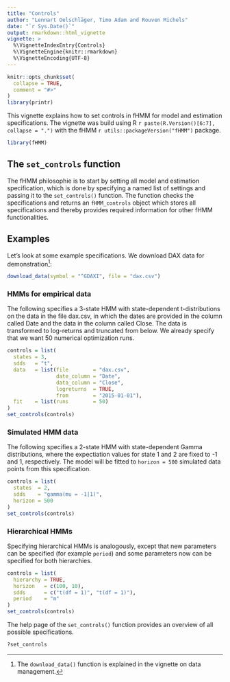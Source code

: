 ```yaml
---
title: "Controls"
author: "Lennart Oelschläger, Timo Adam and Rouven Michels"
date: "`r Sys.Date()`"
output: rmarkdown::html_vignette
vignette: >
  %\VignetteIndexEntry{Controls}
  %\VignetteEngine{knitr::rmarkdown}
  %\VignetteEncoding{UTF-8}
---
```


<!-- 
Assignee: Lennart
Purpose: explain fHMM controls
--> 

```r
knitr::opts_chunk$set(
  collapse = TRUE,
  comment = "#>"
)
library(printr)
```

This vignette explains how to set controls in fHMM for model and estimation specifications. The vignette was build using R `r paste(R.Version()[6:7], collapse = ".")` with the fHMM `r utils::packageVersion("fHMM")` package.

```r
library(fHMM)
```

## The `set_controls` function 

The fHMM philosophie is to start by setting all model and estimation specification, which is done by specifying a named list of settings and passing it to the `set_controls()` function. The function checks the specifications and returns an `fHMM_controls` object which stores all specifications and thereby provides required information for other fHMM functionalities.

## Examples

Let's look at some example specifications. We download DAX data for demonstration^[The `download_data()` function is explained in the vignette on data management.]:

```r
download_data(symbol = "^GDAXI", file = "dax.csv")
```

### HMMs for empirical data

The following specifies a 3-state HMM with state-dependent t-distributions on the data in the file dax.csv, in which the dates are provided in the column called Date and the data in the column called Close. The data is transformed to log-returns and truncated from below. We already specify that we want 50 numerical optimization runs.

```r
controls = list(
  states = 3,
  sdds   = "t",
  data   = list(file        = "dax.csv",
                date_column = "Date",
                data_column = "Close",
                logreturns  = TRUE,
                from        = "2015-01-01"),
  fit    = list(runs        = 50)
)
set_controls(controls)
```

### Simulated HMM data

The following specifies a 2-state HMM with state-dependent Gamma distributions, where the expectiation values for state 1 and 2 are fixed to -1 and 1, respectively. The model will be fitted to `horizon = 500` simulated data points from this specification. 

```r
controls = list(
  states  = 2,
  sdds    = "gamma(mu = -1|1)",
  horizon = 500
)
set_controls(controls)
```

### Hierarchical HMMs

Specifying hierarchical HMMs is analogously, except that new parameters can be specified (for example `period`) and some parameters now can be specified for both hierarchies.

```r
controls = list(
  hierarchy = TRUE,
  horizon   = c(100, 10),
  sdds      = c("t(df = 1)", "t(df = 1)"),
  period    = "m"
)
set_controls(controls)
```

The help page of the `set_controls()` function provides an overview of all possible specifications.

```r
?set_controls
```


